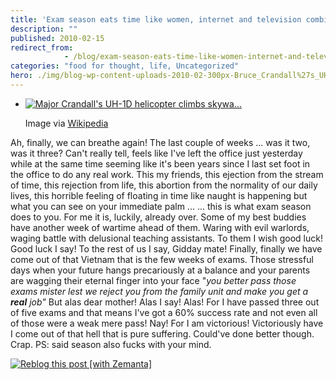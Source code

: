 ```yaml
---
title: 'Exam season eats time like women, internet and television combined'
description: ""
published: 2010-02-15
redirect_from: 
            - /blog/exam-season-eats-time-like-women-internet-and-television-combined/swizec/1173
categories: "food for thought, life, Uncategorized"
hero: ./img/blog-wp-content-uploads-2010-02-300px-Bruce_Crandall%27s_UH-1D.jpg
---
```

- [![Major Crandall&#x27;s UH-1D helicopter climbs skywa...](./img/blog-wp-content-uploads-2010-02-300px-Bruce_Crandall%27s_UH-1D.jpg "Major Crandall&#x27;s UH-1D helicopter climbs skywa...")](http://commons.wikipedia.org/wiki/Image:Bruce_Crandall%27s_UH-1D.jpg)

  Image via [Wikipedia](http://commons.wikipedia.org/wiki/Image:Bruce_Crandall%27s_UH-1D.jpg)

Ah, finally, we can breathe again! The last couple of weeks ... was it two, was it three? Can&#x27;t really tell, feels like I&#x27;ve left the office just yesterday while at the same time seeming like it&#x27;s been years since I last set foot in the office to do any real work. This my friends, this ejection from the stream of time, this rejection from life, this abortion from the normality of our daily lives, this horrible feeling of floating in time like naught is happening but what you can see on your immediate palm ... ... this is what exam season does to you. For me it is, luckily, already over. Some of my best buddies have another week of wartime ahead of them. Waring with evil warlords, waging battle with delusional teaching assistants. To them I wish good luck! Good luck I say! To the rest of us I say, Gidday mate! Finally, finally we have come out of that Vietnam that is the few weeks of exams. Those stressful days when your future hangs precariously at a balance and your parents are wagging their eternal finger into your face &quot;_you better pass those exams mister lest we reject you from the family unit and make you get a **real** job&quot;_ But alas dear mother! Alas I say! Alas! For I have passed three out of five exams and that means I&#x27;ve got a 60% success rate and not even all of those were a weak mere pass! Nay! For I am victorious! Victoriously have I come out of that hell that is pure suffering. Could&#x27;ve done better though. Crap. PS: said season also fucks with your mind.

[![Reblog this post \[with Zemanta\]](http://img.zemanta.com/reblog_e.png?x-id=1946f9e8-e928-4897-9e43-643d1418f4a7)](http://reblog.zemanta.com/zemified/1946f9e8-e928-4897-9e43-643d1418f4a7/ "Reblog this post \[with Zemanta]")